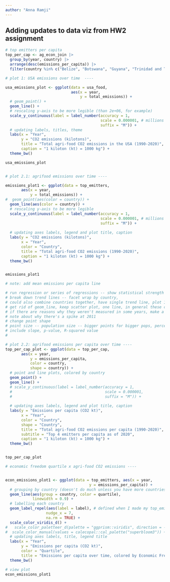 ```yaml
---
author: "Anna Ramji"
---
```


## Adding updates to data viz from HW2 assignment 



```r
# top emitters per capita
top_per_cap <- ag_econ_join |> 
  group_by(year, country) |> 
  arrange(desc(emissions_per_capita)) |> 
  filter(country %in% c("Belize", "Botswana", "Guyana", "Trinidad and Tobago"))
```


```r
# plot 1: USA emissions over time  ----

usa_emissions_plot <- ggplot(data = usa_food,
                             aes(x = year,
                                 y = total_emissions)) +
  # geom_point() +
  geom_line() +
  # rescaling y-axis to be more legible (than 2e+06, for example)
  scale_y_continuous(label = label_number(accuracy = 1, 
                                          scale = 0.000001, # millions
                                          suffix = "M")) +
  # updating labels, titles, theme
  labs(x = "Year", 
       y = "CO2 emissions (kilotons)",
       title = "Total agri-food CO2 emissions in the USA (1990-2020)",
       caption = "1 kiloton (kt) = 1000 kg") +
  theme_bw()

usa_emissions_plot


# plot 2.1: agrifood emissions over time ----

emissions_plot1 <- ggplot(data = top_emitters,
       aes(x = year,
           y = total_emissions)) +
#  geom_point(aes(color = country)) +
  geom_line(aes(color = country)) +
  # rescaling y-axis to be more legible
  scale_y_continuous(label = label_number(accuracy = 1,
                                          scale = 0.000001, # millions
                                          suffix = "M")) +
  
  # updating axes labels, legend and plot title, caption
  labs(y = "CO2 emissions (kilotons)",
       x = "Year",
       color = "Country",
       title = "Total agri-food CO2 emissions (1990-2020)",
       caption = "1 kiloton (kt) = 1000 kg") +
  theme_bw()


emissions_plot1
```


```r
# note: add mean emissions per capita line

# run regression or series of regressions -- show statistical strength of ___
# break down trend lines -- facet wrap by country, 
# could also combine countries together, have single trend line, plot 1 trend line
# get rid of geom_line, keep scatter plot, one line, in general these countries combined have decreased 
# if there are reasons why they weren't measured in some years, make a note of that -- interactive, hover action w information
# note about why there's a spike at 2011
# change point shape
# point size -- population size -- bigger points for bigger pops, percentage of pop in urban areas, etc. 
# include slope, p-value, R-squared value
# 

# plot 2.2: agrifood emissions per capita over time ----
top_per_cap_plot <- ggplot(data = top_per_cap,
       aes(x = year,
           y = emissions_per_capita,
           color = country,
           shape = country)) +
  # point and line plots, colored by country
  geom_point() +
  geom_line() +
  # scale_y_continuous(label = label_number(accuracy = 1,
  #                                         scale = 0.000001,
  #                                         suffix = "M")) +
  
  # updating axes labels, legend and plot title, caption
  labs(y = "Emissions per capita (CO2 kt)",
       x = "Year",
       color = "Country",
       shape = "Country",
       title = "Total agri-food CO2 emissions per capita (1990-2020)",
       subtitle = "Top 4 emitters per capita as of 2020",
       caption = "1 kiloton (kt) = 1000 kg") +
  theme_bw()


top_per_cap_plot
```


```r
# economic freedom quartile x agri-food CO2 emissions ----


econ_emissions_plot1 <- ggplot(data = top_emitters, aes(x = year,
                                     y = emissions_per_capita)) +
  # grouping by country (doesn't do much unless you have more countries, but I'm trying to avoid spaghetti plots), coloring by quartile
  geom_line(aes(group = country, color = quartile),
            linewidth = 0.9) +
  # labelling each country 
  geom_label_repel(aes(label = label), # defined when I made my top_emitters subset earlier
                  nudge_x = 7,
                  na.rm = TRUE) + 
  scale_color_viridis_d() + 
#   scale_color_paletteer_d(palette = "ggprism::viridis", direction = -1) + 
#  scale_color_manual(values = calecopal::cal_palette("superbloom3")) +
  # updating axes labels, title, legend title
  labs(x = "Year",
       y = "Emissions per capita (CO2 kt)",
       color = "Quartile",
       title = "Emissions per capita over time, colored by Economic Freedom Quartile") + 
  theme_bw() 

# view plot
econ_emissions_plot1
```

